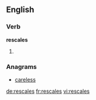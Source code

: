 ==English==

===Verb===
'''rescales'''

# {{en-third-person singular of|rescale}}

===Anagrams===
* [[careless#English|careless]]

[[de:rescales]]
[[fr:rescales]]
[[vi:rescales]]